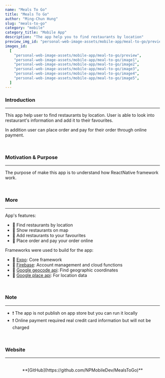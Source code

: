 ```yaml
---
name: "Meals To Go"
title: "Meals To Go"
author: "Ming-Chun Hung"
slug: "meals-to-go"
category: "mobile"
category_title: "Mobile App"
description: "The app help you to find restaurants by location"
preview_img_id: "personal-web-image-assets/mobile-app/meal-to-go/preview"
images_id:
  [
    "personal-web-image-assets/mobile-app/meal-to-go/preview",
    "personal-web-image-assets/mobile-app/meal-to-go/image1",
    "personal-web-image-assets/mobile-app/meal-to-go/image2",
    "personal-web-image-assets/mobile-app/meal-to-go/image3",
    "personal-web-image-assets/mobile-app/meal-to-go/image4",
    "personal-web-image-assets/mobile-app/meal-to-go/image5",
  ]
---
```


### Introduction

---

This app help user to find restaurants by location. User is
able to look into restaurant's information and add it to their
favourites.

In addition user can place order and pay for their order
through online payment.

<br />

### Motivation & Purpose

---

The purpose of make this app is to understand how ReactNative
framework work.

<br />

### More

---

App's features:

- 📌 Find restaurants by location
- 📌 Show restaurants on map
- 📌 Add restaurants to your favourites
- 📌 Place order and pay your order online

Frameworks were used to build for the app:

- 🧰 [Expo](https://expo.dev/): Core framework
- 🧰 [Firebase](https://firebase.google.com/): Account management and
  cloud functions
- 🧰 [Google geocode api](https://developers.google.com/maps/documentation/geocoding/start): Find
  geographic coordinates
- 🧰 [Google place api](https://developers.google.com/maps/documentation/places/web-service): For
  location data

<br />

### Note

---

- ❗️ The app is not publish on app store but you can run it locally
- ❗️ Online payment required real credit card information but will
  not be charged

<br />

### Website

---

<br />
<center>**[GitHub](https://github.com/NPMobileDev/MealsToGo)**</center>

<br />

